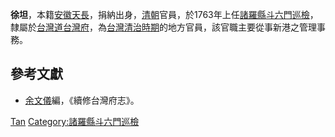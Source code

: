 {{Otheruses|徐坦}}
'''徐坦'''，本籍[[安徽|安徽]][[天長|天長]]，捐納出身，[[清朝|清朝]]官員，於1763年上任[[諸羅縣|諸羅縣]][[斗六市|斗六門]][[巡檢|巡檢]]，隸屬於[[台灣道|台灣道]][[台灣府|台灣府]]，為[[台灣清治時期|台灣清治時期]]的地方官員，該官職主要從事新港之管理事務。

== 參考文獻 ==
* [[余文儀|余文儀]]編，《續修台灣府志》。

{{清朝人物小作品}}
{{start box}}
{{s-before|[[章誠|章誠]]}}
{{s-title|[[台灣府|台灣府]][[諸羅縣|諸羅縣]][[斗六市|斗六門]][[巡檢|巡檢]]|1763年上任}}
{{s-after|—}}
{{end box}}

{{Authority control}}
{{DEFAULTSORT:Xu徐}}
[[Category:徐姓|Tan]]
[[Category:諸羅縣斗六門巡檢|Category:諸羅縣斗六門巡檢]]